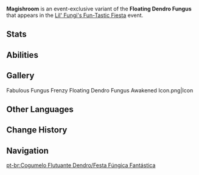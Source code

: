 {{CustomTabs
|tab1 = Overview
|tab2 = Fabulous Fungus Frenzy
|tab3 = Fungus Mechanicus
|tab4 = Lil' Fungi's Fun-Tastic Fiesta
}}
{{Enemy Infobox
|name     = Magishroom
|image    = Enemy Floating Dendro Fungus.png
|dmgtype  = Dendro
|weakpoint = no
|type     = Event Enemies
}}
'''Magishroom''' is an event-exclusive variant of the '''Floating Dendro Fungus''' that appears in the [[Lil' Fungi's Fun-Tastic Fiesta]] event.

==Stats==
{{Enemy Stats
|hide_notes = 1

|dendro_res  = 25%

|hp_ratio  = 2.1
|hp_type   = 2
|atk_ratio = 4.32
|atk_type  = 2
}}

==Abilities==
{{Enemy Attacks
|enemy       = Floating Dendro Fungus V3

|name_1      = Flowery Flechettes
|desc_1      = Unleashes 5 enhanced Wildgrass Bullets in succession. Each deals '''200% ATK''' as {{Color|Dendro DMG}} to nearby opponents after hitting an opponent.

|name_2      = Flourishing Vitality
|desc_2      = For every 2 Wildgrass Bullets fired, heals the Lil' Fungus with the lowest [[HP]] in the party by '''12%''' of their Max HP.

|name_3      = Normal Attack
|desc_3      = Fires a Wildgrass Bullet, dealing '''300% ATK''' as {{Color|Dendro DMG}}.
}}

==Gallery==
<gallery>
Fabulous Fungus Frenzy Floating Dendro Fungus Awakened Icon.png|Icon
</gallery>

==Other Languages==
{{Other Languages|Floating Dendro Fungus/Fungus Mechanicus}}

==Change History==
{{Change History|4.2}}

==Navigation==
{{Enemy Navbox|Common}}

[[pt-br:Cogumelo Flutuante Dendro/Festa Fúngica Fantástica]]